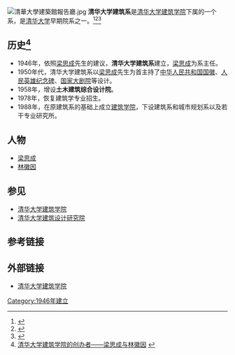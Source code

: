 {{Expand|time=2014-02-27T05:07:57+00:00}}
{{Infobox University Department
 |名称              = 清华大学建筑系
 |其他名称        = Department of Architecture, School of Architecture,  Tsinghua University
 |徽标              = 
 |徽标说明        =
 |隶属              =[[清华大学|清华大学]][[清华大学建筑学院|建筑学院]]
 |建立时间        =1946年
 |关闭时间        =
 |类型              =系
 |下属              =
 |主管官员        =
 |主席              =
 |党委书记        =
 |院长              =
 |系主任           =[[徐卫国|徐卫国]]
 |所长              =
 |部长              =
 |主任              =
 |头衔              =
 |头衔人名        =
 |教师              =
 |员工              =
 |学生              =
 |本科生           =
 |研究生           =
 |博士生           =
 |其他学生        =
 |地址              = {{CHN}}[[北京市|北京市]][[海淀区|海淀区]][[清华园|清华园]]
 |国家              =
 |省                 =
 |市                 =
 |坐标              =http://arch.tsinghua.edu.cn
 |网址              =
 |标志              =
 |脚注              =
}}
[[File:清華大學建築館報告廳.jpg|thumb]]
'''清华大学建筑系'''是[[清华大学|清华大学]][[清华大学建筑学院|建筑学院]]下属的一个系，是[[清华大学|清华大学]]早期院系之一。<ref>{{Cite web |url=http://arch.tsinghua.edu.cn/chs/data/about/ |title=清华大学建筑学院简介：建筑系部分 |access-date=2010-09-27 |archive-url=https://web.archive.org/web/20101211090108/http://arch.tsinghua.edu.cn/chs/data/about/ |archive-date=2010-12-11 |dead-url=yes }}</ref><ref>{{Cite web |url=http://arch.tsinghua.edu.cn/chs/data/about/general.htm |title=清华大学建筑学院背景介绍 |access-date=2010-09-27 |archive-url=https://web.archive.org/web/20110220073053/http://arch.tsinghua.edu.cn/chs/data/about/general.htm |archive-date=2011-02-20 |dead-url=yes }}</ref><ref>{{Cite web |url=http://edu.sina.com.cn/gaokao/2010-06-17/1433253048.shtml |title=新浪教育：清华大学建筑学院院长朱文一解析建筑学前景 |access-date=2010-09-28 |archive-date=2019-06-13 |archive-url=https://web.archive.org/web/20190613165610/http://edu.sina.com.cn/gaokao/2010-06-17/1433253048.shtml |dead-url=no }}</ref>

==历史<ref>[http://www.ziyuanv.cn/ziyuan/36/247.html 清华大学建筑学院的创办者——梁思成与林徽因] {{webarchive|url=https://web.archive.org/web/20100924153829/http://www.ziyuanv.cn/ziyuan/36/247.html |date=2010-09-24 }}</ref>==
*1946年，依照[[梁思成|梁思成]]先生的建议，'''清华大学建筑系'''建立，[[梁思成|梁思成]]为系主任。
*1950年代，清华大学建筑系以[[梁思成|梁思成]]先生为首主持了[[中华人民共和国国徽|中华人民共和国国徽]]、[[人民英雄纪念碑|人民英雄纪念碑]]、[[国家大剧院|国家大剧院]]等设计。
*1958年，增设'''土木建筑综合设计院'''。
*1978年，恢复建筑学专业招生。
*1988年，在原建筑系的基础上成立[[清华大学建筑学院|建筑学院]]，下设建筑系和城市规划系以及若干专业研究所。
== 人物 ==
* [[梁思成|梁思成]]
* [[林徽因|林徽因]]

==参见==
*[[清华大学建筑学院|清华大学建筑学院]]
*[[清华大学建筑设计研究院|清华大学建筑设计研究院]]

== 参考链接 ==
{{Reflist}}

==外部链接==
* [http://arch.tsinghua.edu.cn 清华大学建筑学院] {{Wayback|url=http://arch.tsinghua.edu.cn/ |date=20081021234342 }}

{{清华大学/院系}}

[[Category:1946年建立|Category:1946年建立]]